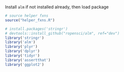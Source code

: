 Install `alm` if not installed already, then load package

```r
# source helper fxns
source("helper_fxns.R")

# install.packages('stringr')
# devtools::install_github("ropensci/alm", ref="dev")
library('stringr')
library('alm')
library('plyr')
library('dplyr')
library('tidyr')
library('assertthat')
library('ggplot2')
```
